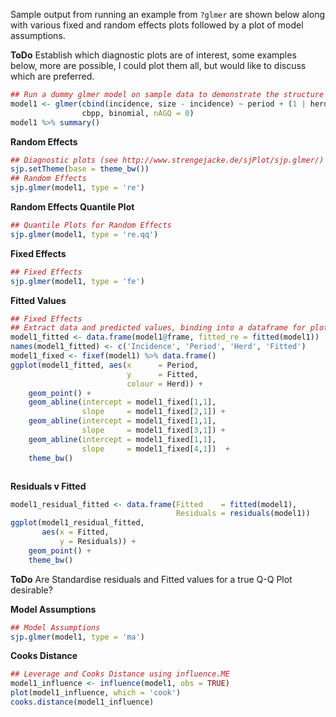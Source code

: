 Sample output from running an example from `?glmer` are shown below along with various fixed and random effects plots followed by a plot of model assumptions.

**ToDo** Establish which diagnostic plots are of interest, some examples below, more are possible, I could plot them all, but would like to discuss which are preferred.

```r
## Run a dummy glmer model on sample data to demonstrate the structure of output
model1 <- glmer(cbind(incidence, size - incidence) ~ period + (1 | herd),
                cbpp, binomial, nAGQ = 0)
model1 %>% summary()

```

**Random Effects**
```r
## Diagnostic plots (see http://www.strengejacke.de/sjPlot/sjp.glmer/)
sjp.setTheme(base = theme_bw())
## Random Effects
sjp.glmer(model1, type = 're')
```

**Random Effects Quantile Plot**
```r
## Quantile Plots for Random Effects
sjp.glmer(model1, type = 're.qq')
```

**Fixed Effects**
```r
## Fixed Effects
sjp.glmer(model1, type = 'fe')

```
**Fitted Values**
```r
## Fixed Effects
## Extract data and predicted values, binding into a dataframe for plotting
model1_fitted <- data.frame(model1@frame, fitted_re = fitted(model1))
names(model1_fitted) <- c('Incidence', 'Period', 'Herd', 'Fitted')
model1_fixed <- fixef(model1) %>% data.frame()
ggplot(model1_fitted, aes(x      = Period,
                          y      = Fitted,
                          colour = Herd)) +
    geom_point() +
    geom_abline(intercept = model1_fixed[1,1],
                slope     = model1_fixed[2,1]) +
    geom_abline(intercept = model1_fixed[1,1],
                slope     = model1_fixed[3,1]) +
    geom_abline(intercept = model1_fixed[1,1],
                slope     = model1_fixed[4,1])  +
    theme_bw()



```

**Residuals v Fitted**
```r
model1_residual_fitted <- data.frame(Fitted    = fitted(model1),
                                     Residuals = residuals(model1))
ggplot(model1_residual_fitted,
       aes(x = Fitted,
           y = Residuals)) +
    geom_point() +
    theme_bw()

```

**ToDo** Are Standardise residuals and Fitted values for a true Q-Q Plot desirable?

**Model Assumptions**
```r
## Model Assumptions
sjp.glmer(model1, type = 'ma')


```

**Cooks Distance**
```r
## Leverage and Cooks Distance using influence.ME
model1_influence <- influence(model1, obs = TRUE)
plot(model1_influence, which = 'cook')
cooks.distance(model1_influence)

```
